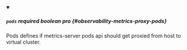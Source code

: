 
<details className="config-field" data-expandable="false" open>
<summary>

##### `pods` <span className="config-field-required" data-required="false">required</span> <span className="config-field-type">boolean</span> <span className="config-field-default"></span> <span className="config-field-enum"></span> <span data-pro="false" className="config-field-pro">pro</span> {#observability-metrics-proxy-pods}

Pods defines if metrics-server pods api should get proxied from host to virtual cluster.

</summary>



</details>
